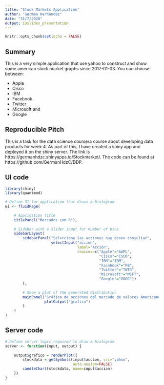 ---
title: "Stock Markets Application"
author: "Germán Hernández"
date: "31/7/2020"
output: ioslides_presentation
---

```{r setup, include=FALSE}
knitr::opts_chunk$set(echo = FALSE)
```

## Summary
This is a very simple application that use yahoo to construct and show some american stock market graphs since 2017-01-03. You can choose between:

- Apple
- Cisco
- IBM
- Facebook
- Twitter
- Microsoft and
- Google

## Reproducible Pitch

This is a task for the data science coursera course about developing data products for week 4. As part of this, I have created a shiny app and deployed it on the shiny server. The link is https://germanhdzc.shinyapps.io/Stockmarket/. The code can be found at https://github.com/GermanHdzC/DDP.

## UI code

```{r cars, echo = TRUE, eval=FALSE}
library(shiny)
library(quantmod)

# Define UI for application that draws a histogram
ui <- fluidPage(
    
    # Application title
    titlePanel("Mercados con R"),
    
    # Sidebar with a slider input for number of bins 
    sidebarLayout(
        sidebarPanel("Seleccione las acciones que desee consultar",
                     selectInput("accion",
                                 label="Acción",
                                 choices=c("Apple"="AAPL",                                      "Cisco"="CSCO",
                                           "Cisco"="CSCO",
                                           "IBM"="IBM",
                                           "Facebook"="FB",
                                           "Twitter"="TWTR",
                                           "Microsoft"="MSFT",
                                           "Google"="GOOG"))
        ),
        
        # Show a plot of the generated distribution
        mainPanel("Gráfico de acciones del mercado de valores Americano",
                  plotOutput("grafico")
        )
    )
)
```

## Server code

```{r, echo=TRUE, eval=FALSE}
# Define server logic required to draw a histogram
server <- function(input, output) {
    
    output$grafico = renderPlot({
        stockdata = getSymbols(input$accion, src="yahoo",
                               auto.assign=FALSE)
        candleChart(stockdata, name=input$accion)
    })
}

```

